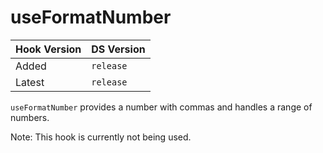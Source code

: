 
<Meta title="Hooks/useFormatNumber" />

# useFormatNumber

| Hook Version | DS Version |
| ------------ | ---------- |
| Added        | `release`    |
| Latest       | `release`    |

`useFormatNumber` provides a number with commas and handles a range of numbers.

Note: This hook is currently not being used.
